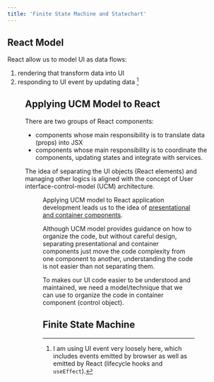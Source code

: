 ```yaml
---
title: 'Finite State Machine and Statechart'
---
```



## React Model

React allow us to model UI as data flows:

1. rendering that transform data into UI
1. responding to UI event by updating data [^1]

<Figure caption="React Model" src={reactModel} />

## Applying UCM Model to React

There are two groups of React components:

- components whose main responsibility is to translate data (props) into JSX
- components whose main responsibility is to coordinate the components, updating states and integrate with services.

The idea of separating the UI objects (React elements) and managing other logics is aligned with the concept of User interface-control-model (UCM) architecture.

<Figure caption="Applying UCM Model to React" src={ucmModel} />

Applying UCM model to React application development leads us to the idea of [presentational and container components](https://medium.com/@dan_abramov/smart-and-dumb-components-7ca2f9a7c7d0).

Although UCM model provides guidance on how to organize the code, but without careful design, separating presentational and container components just move the code complexity from one component to another, understanding the code is not easier than not separating them.

To makes our UI code easier to be understood and maintained, we need a model/technique that we can use to organize the code in container component (control object).

## Finite State Machine

[^1]: I am using UI event very loosely here, which includes events emitted by browser as well as emitted by React (lifecycle hooks and `useEffect`).
